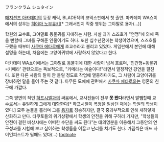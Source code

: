 フランクラム シュタイン 

[[매지션즈 아카데미]]의 등장 캐릭, BLADE작의 코믹스판에서 첫 출연. 
마카데미 WA쇼이에서의 성우는 [[히야마 노부유키]][* 그래서인지 작중 행위는 그야말로 용자(…)] 

학원의 교수로, 그야말로 동물귀를 자애하는 사람. 사실 과거 스즈호가 "연맹"에 의해 죽을 뻔할때 그녀를 구해준 인물이기도 하다. 또한 십수년전에는 학생이었으며, 스즈호를 구했을 때부터 [[사쿠마 에타로]]에게 조교수라고 불리고 있었다. 게임판에서 본인에 대해 설명을 하는데, 처음에는 고양이귀밖에 사랑하지 않았다고 한다.

마카데미 WA쇼이에서는 그야말로 동물귀에 대한 사랑이 넘쳐 흐르며, '인간형+동물귀=키메라' 관련으로는 독보적으로, "키메라는 예술이다!"라면서 열정적인 강연을 펼친다. 또한 다른 사람의 말이 안 들릴 정도로 작업에 열중하다가도, 그 사람이 고양이귀를 장비하면 말을 들어 주는 것 같다. 아무튼 모에에 관련해서 [[사쿠마 에타로]]와는 영혼의 친구에 가깝다.

그쪽 방면의 적인 [[하프시엘]]과의 싸움에서, 교사진들이 전부 '''못 봤다'''라면서 발뺌할때 교수로서는 유일하게 그에게 대항한다[* 하프시엘이 폭정을 일삼던 때에는 학원의 학생이였다.] 모두 눈물을 흘리며 그를 [[용자]]로 칭송하지만, 결국 중과부적으로 인해 새하얗게 산화하고 만다. 타쿠토들의 위기상황에서 학생의 안전을 위해 구하러 가지만, "학생들의 안전이 걸린 비상시에는 어떠한 수단을 써도 된다"는 대의명분을 이용해서 그동안의 연구성과를 시험해 보고 싶어하는 학생들을 이끌고 난리를 치기도 한다. 가끔씩은 매드 사이언피스트가 될때도 있다(…)
[[footnote]]
